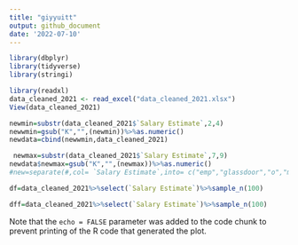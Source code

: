 ```yaml
---
title: "giyyuitt"
output: github_document
date: '2022-07-10'
---
```


```r
library(dbplyr)
library(tidyverse)
library(stringi)
```


```r
library(readxl)
data_cleaned_2021 <- read_excel("data_cleaned_2021.xlsx")
View(data_cleaned_2021)
```


```r
newmin=substr(data_cleaned_2021$`Salary Estimate`,2,4)
newwmin=gsub("K","",(newmin))%>%as.numeric()
newdata=cbind(newwmin,data_cleaned_2021)

```
```r
 newmax=substr(data_cleaned_2021$`Salary Estimate`,7,9)
newdata$newmax=gsub("K","",(newmax))%>%as.numeric()
#new=separate(#,col= `Salary Estimate`,into= c("emp","glassdoor","o","my") ,sep ="([$()])")z

```
```r
df=data_cleaned_2021%>%select(`Salary Estimate`)%>%sample_n(100)
```

```r
dff=data_cleaned_2021%>%select(`Salary Estimate`)%>%sample_n(100)
```

Note that the `echo = FALSE` parameter was added to the code chunk to prevent printing of the R code that generated the plot.

